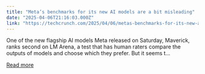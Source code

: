 ```yaml
---
title: "Meta’s benchmarks for its new AI models are a bit misleading"
date: "2025-04-06T21:16:03.000Z"
link: "https://techcrunch.com/2025/04/06/metas-benchmarks-for-its-new-ai-models-are-a-bit-misleading/"
---
```


One of the new flagship AI models Meta released on Saturday, Maverick, ranks second on LM Arena, a test that has human raters compare the outputs of models and choose which they prefer. But it seems t...

[Read more](https://techcrunch.com/2025/04/06/metas-benchmarks-for-its-new-ai-models-are-a-bit-misleading/)

